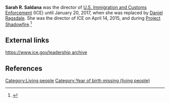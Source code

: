 {{BLP sources|date=March 2017}}
{{Infobox officeholder
| name = Sarah R. Saldana
| office = Director of [[Immigration and Customs Enforcement]]<br>
| image = 
| predecessor = 
| president = [[Barack Obama]]
| successor = [[Daniel Ragsdale]] {{small|(acting)}}
| office1 = 
| predecessor1 = 
| president1 = 
| successor1 = 
| birth_date = 
| birth_place = 
| death_date = 
| death_place = 
| term_start = 
| term_end = January 20, 2017
| term_start1 = 
| term_end1 = 
| education = 
}}'''Sarah R. Saldana''' was the director of [[U.S. Immigration and Customs Enforcement]] (ICE) until January 20, 2017, when she was replaced by [[Daniel Ragsdale]]. She was the director of ICE on April 14, 2015, and during [[Project Shadowfire]].<ref>{{Cite news|url=http://www.washingtontimes.com/news/2015/apr/14/feds-releasing-illegal-immigrant-rapists-murderers/|title=Feds releasing hundreds of illegal immigrant rapists, murderers: report|last=http://www.washingtontimes.com|first=The Washington Times|work=The Washington Times|access-date=2017-03-19|language=en-US}}</ref>

== External links ==
[https://web.archive.org/web/20150601000000*/https://www.ice.gov/leadership https://www.ice.gov/leadership archive]

== References ==
{{Reflist}}

[[Category:Living people]]
[[Category:Year of birth missing (living people)]]
